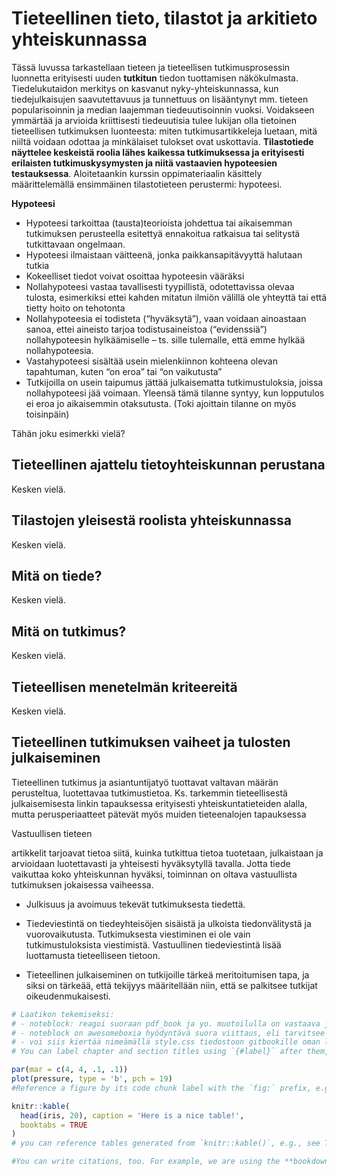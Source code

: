 # Tieteellinen tieto, tilastot ja arkitieto yhteiskunnassa {#luku2}

Tässä luvussa tarkastellaan tieteen ja tieteellisen tutkimusprosessin luonnetta erityisesti uuden __tutkitun__ tiedon tuottamisen näkökulmasta. Tiedelukutaidon merkitys on kasvanut nyky-yhteiskunnassa, kun tiedejulkaisujen saavutettavuus ja tunnettuus on lisääntynyt mm. tieteen popularisoinnin ja median laajemman tiedeuutisoinnin vuoksi. Voidakseen ymmärtää ja arvioida kriittisesti tiedeuutisia tulee lukijan olla tietoinen tieteellisen tutkimuksen luonteesta: miten tutkimusartikkeleja luetaan, mitä niiltä voidaan odottaa ja minkälaiset tulokset ovat uskottavia. __Tilastotiede näyttelee keskeistä roolia lähes kaikessa tutkimuksessa ja erityisesti erilaisten tutkimuskysymysten ja niitä vastaavien hypoteesien testauksessa__. Aloitetaankin kurssin oppimateriaalin käsittely määrittelemällä ensimmäinen tilastotieteen perustermi: hypoteesi.


::: {.noteblock .mikko data-latex="{}"}
**Hypoteesi**  

- Hypoteesi tarkoittaa (tausta)teorioista johdettua tai aikaisemman tutkimuksen perusteella esitettyä ennakoitua ratkaisua tai selitystä tutkittavaan ongelmaan. 
- Hypoteesi ilmaistaan väitteenä, jonka paikkansapitävyyttä halutaan tutkia
- Kokeelliset tiedot voivat osoittaa hypoteesin vääräksi
- Nollahypoteesi vastaa tavallisesti tyypillistä, odotettavissa olevaa tulosta, esimerkiksi ettei kahden mitatun ilmiön välillä ole yhteyttä tai että tietty hoito on tehotonta
- Nollahypoteesia ei todisteta ("hyväksytä"), vaan voidaan ainoastaan sanoa, ettei aineisto tarjoa todistusaineistoa ("evidenssiä") nollahypoteesin hylkäämiselle – ts. sille tulemalle, että emme hylkää nollahypoteesia.
- Vastahypoteesi sisältää usein mielenkiinnon kohteena olevan tapahtuman, kuten "on eroa" tai "on vaikutusta"
- Tutkijoilla on usein taipumus jättää julkaisematta tutkimustuloksia, joissa nollahypoteesi jää voimaan. Yleensä tämä tilanne syntyy, kun lopputulos ei eroa jo aikaisemmin otaksutusta. (Toki ajoittain tilanne on myös toisinpäin)
:::

Tähän joku esimerkki vielä?



## Tieteellinen ajattelu tietoyhteiskunnan perustana

Kesken vielä.


## Tilastojen yleisestä roolista yhteiskunnassa

Kesken vielä.


## Mitä on tiede?

Kesken vielä.


## Mitä on tutkimus?

Kesken vielä.


## Tieteellisen menetelmän kriteereitä

Kesken vielä.



## Tieteellinen tutkimuksen vaiheet ja tulosten julkaiseminen

Tieteellinen tutkimus ja asiantuntijatyö tuottavat valtavan määrän perusteltua, luotettavaa tutkimustietoa. Ks. tarkemmin tieteellisestä julkaisemisesta linkin tapauksessa erityisesti yhteiskuntatieteiden alalla, mutta perusperiaatteet pätevät myös muiden tieteenalojen tapauksessa

\vspace{0.5cm}

\url{https://blogs.uef.fi/tiedonhaku-yhteiskuntatiede/tieteelliset-julkaisut/}

\vspace{0.5cm}


Vastuullisen tieteen 
\vspace{0.5cm}

\url{https://vastuullinentiede.fi/fi/julkaiseminen}

\vspace{0.5cm}

\noindent artikkelit tarjoavat tietoa siitä, kuinka tutkittua tietoa tuotetaan, julkaistaan ja arvioidaan luotettavasti ja yhteisesti hyväksytyllä tavalla. Jotta tiede vaikuttaa koko yhteiskunnan hyväksi, toiminnan on oltava vastuullista tutkimuksen jokaisessa vaiheessa.

- Julkisuus ja avoimuus tekevät tutkimuksesta tiedettä. 
    
- Tiedeviestintä on tiedeyhteisöjen sisäistä ja ulkoista tiedonvälitystä ja vuorovaikutusta. Tutkimuksesta viestiminen ei ole vain tutkimustuloksista viestimistä. Vastuullinen tiedeviestintä lisää luottamusta tieteelliseen tietoon. 
    
- Tieteellinen julkaiseminen on tutkijoille tärkeä meritoitumisen tapa, ja siksi on tärkeää, että tekijyys määritellään niin, että se palkitsee tutkijat oikeudenmukaisesti.


```r
# Laatikon tekemiseksi:
# - noteblock: reagoi suoraan pdf_book ja yo. muotoilulla on vastaava jos lataat pdf tuon gitbookin kautta kuvakkeella
# - noteblock on awesomeboxia hyödyntävä suora viittaus, eli tarvitsee "extra_dependencies: awesomebox" tuonne _output.yml
# - voi siis kiertää nimeämällä style.css tiedostoon gitbookille oman laatikon suoraan nimellä "noteblock" ja yo. .mikko sisällyttää nyt Mikko Alatalon kuvan laatikkoon gitbookiin mutta ei pdf_bookiin
# You can label chapter and section titles using `{#label}` after them, e.g., we can reference Chapter \@ref(johdanto).
```




```r
par(mar = c(4, 4, .1, .1))
plot(pressure, type = 'b', pch = 19)
#Reference a figure by its code chunk label with the `fig:` prefix, e.g., see Figure \@ref(fig:nice-fig).
```

```r
knitr::kable(
  head(iris, 20), caption = 'Here is a nice table!',
  booktabs = TRUE
)
# you can reference tables generated from `knitr::kable()`, e.g., see Table \@ref(tab:nice-tab).
```

```r
#You can write citations, too. For example, we are using the **bookdown** package [@R-bookdown] in this sample book, which was built on top of R Markdown and **knitr** [@xie2015].
```

